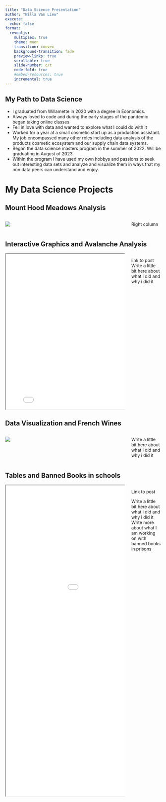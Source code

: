 ```yaml
---
title: "Data Science Presentation"
author: "Willa Van Liew"
execute:
  echo: false
format: 
  revealjs: 
    multiplex: true
    theme: moon
    transition: convex
    background-transition: fade
    preview-links: true
    scrollable: true
    slide-number: c/t
    code-fold: true
    #embed-resources: true
    incremental: true
---
```


## My Path to Data Science {.smaller}

- I graduated from Willamette in 2020 with a degree in Economics. 
- Always loved to code and during the early stages of the pandemic began taking online classes 
- Fell in love with data and wanted to explore what I could do with it 
- Worked for a year at a small cosmetic start up as a production assistant. My job encompassed many other roles including data analysis of the products cosmetic ecosystem and our supply chain data systems. 
- Began the data science masters program in the summer of 2022. Will be graduating in August of 2023. 
- Within the program I have used my own hobbys and passions to seek out interesting data sets and analyze and visualize them in ways that my non data peers can understand and enjoy. 

# My Data Science Projects 

## Mount Hood Meadows Analysis {.smaller}
:::: {.columns}

::: {.column width="80%"}
![](./img/EngineeringFinalPresentation.png)
:::

::: {.column width="20%"}
Right column
:::

::::

## Interactive Graphics and Avalanche Analysis {.smaller}
:::: {.columns}
::: {.column width="80%"}
<iframe 
  width="800" 
  height="500" 
  src="/img/fig.html">
</iframe>
:::
::: {.column width="20%"}
link to post
Write a little bit here about what i did and why i did it
:::
:::


## Data Visualization and French Wines {.smaller}
:::: {.columns}
::: {.column width="80%"}
![](./img/frenchwinemap.png)
:::
::: {.column width="20%"}
Write a little bit here about what i did and why i did it
:::
:::
## Tables and Banned Books in schools {.smaller}
:::: {.columns}

::: {.column width="80%"}
<iframe 
  width="1000" 
  height="1000" 
  src="/img/bannedBooksTable.html">
</iframe>
:::
::: {.column width="20%"}

Link to post 

Write a little bit here about what i did and why i did it 
Write more about what I am working on with banned books in prisons 
:::

::::



